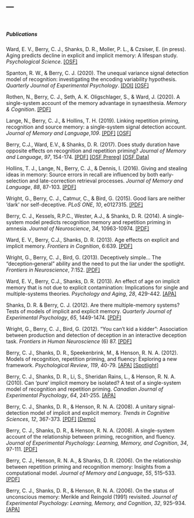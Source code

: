 ---
---

<link rel="stylesheet" href="styles.css" type="text/css">

<br>

##### Publications

Ward, E. V., Berry, C. J., Shanks, D. R., Moller, P. L., & Czsiser, E. (in press). Aging predicts decline in explicit and implicit memory: A lifespan study. *Psychological Science*. [[OSF]](https://osf.io/d6j4u/)

Spanton, R. W., & Berry, C. J. (2020). The unequal variance signal detection model of recognition: investigating the encoding variability hypothesis. *Quarterly Journal of Experimental Psychology*. [[DOI]](https://doi.org/10.1177/1747021820906117) [[OSF]](https://osf.io/grqwc/)

Rothen, N., Berry, C. J., Seth, A. K. Oligschlager, S., & Ward, J. (2020). A single-system account of the memory advantage in synaesthesia. *Memory & Cognition*. [[PDF]](https://link.springer.com/content/pdf/10.3758/s13421-019-01001-8.pdf)

Lange, N., Berry, C. J., & Hollins, T. H. (2019). Linking repetition priming, recognition and source memory: a single-system signal detection account. *Journal of Memory and Language*,*109*. [[PDF]](https://www.sciencedirect.com/science/article/pii/S0749596X19300701) [[OSF]](https://osf.io/6mtyc/)

Berry, C.J., Ward, E.V., & Shanks, D. R. (2017). Does study duration have opposite effects on recognition and repetition priming? *Journal of Memory and Language*, *97*, 154-174. [[PDF]](https://www.sciencedirect.com/science/article/pii/S0749596X16300870/pdfft?md5=f67487aca342caab5d571bd9b5d9bbb2&pid=1-s2.0-S0749596X16300870-main.pdf)  [[OSF Prereg]](https://osf.io/9nxvs/)  [[OSF Data]](https://osf.io/jd8s9/)

Hollins, T. J., Lange, N., Berry, C. J., & Dennis, I. (2016). Giving and stealing ideas in memory: Source errors in recall are influenced by both early-selection and late-correction retrieval processes. *Journal of Memory and Language*, *88*, 87-103. [[PDF]](https://ac.els-cdn.com/S0749596X1600005X/1-s2.0-S0749596X1600005X-main.pdf?_tid=57dce42a-21fb-421b-a4a3-a574adcba5a4&acdnat=1548423181_766de0b21d5c5e8f34c87c76f05fe884)

Wright, G., Berry, C. J., Catmur, C., & Bird, G. (2015). Good liars are neither 'dark' nor self-deceptive. *PLoS ONE*, *10*, e0127315. [[PDF]](https://journals.plos.org/plosone/article?id=10.1371/journal.pone.0127315)

Berry, C. J., Kessels, R.P.C., Wester, A.J., & Shanks, D. R. (2014). A single-system model predicts recognition memory and repetition priming in amnesia. *Journal of Neuroscience*, *34*, 10963-10974. [[PDF]](http://www.jneurosci.org/content/jneuro/34/33/10963.full.pdf)

Ward, E. V., Berry, C.J., Shanks, D. R. (2013). Age effects on explicit and implicit memory. *Frontiers in Cognition*, 6:639. [[PDF]](https://www.frontiersin.org/articles/10.3389/fpsyg.2013.00639/full)

Wright, G., Berry, C. J., Bird, G. (2013). Deceptively simple… The “deception‐general” ability and the need to put the liar under the spotlight. *Frontiers in Neuroscience*, 7:152. [[PDF]](https://www.frontiersin.org/articles/10.3389/fnins.2013.00152/full)

Ward, E. V., Berry, C.J., Shanks, D. R. (2013). An effect of age on implicit memory that is not due to explicit contamination: Implications for single and multiple-systems theories. *Psychology and Aging*, *28*, 429-442. [[APA]](https://psycnet.apa.org/record/2013-13038-001)

Shanks, D. R. & Berry, C. J. (2012). Are there multiple-memory systems? Tests of models of implicit and explicit memory. *Quarterly Journal of Experimental Psychology*, *65*, 1449-1474. [[PDF]](https://www.tandfonline.com/doi/pdf/10.1080/17470218.2012.691887?needAccess=true)

Wright, G., Berry, C. J., Bird, G. (2012). “You can’t kid a kidder”: Association between production and detection of deception in an interactive deception task. *Frontiers in Human Neuroscience* (6) 87. [[PDF]](https://www.frontiersin.org/articles/10.3389/fnhum.2012.00087/full)

Berry, C. J., Shanks, D. R., Speekenbrink, M., & Henson, R. N. A. (2012). Models of recognition, repetition priming, and fluency: Exploring a new framework. *Psychological Review*, *119*, 40-79. [[APA]](https://psycnet.apa.org/record/2011-24233-001)  [[Spotlight]](https://www.cell.com/trends/cognitive-sciences/references/S1364-6613(12)00048-4)

Berry, C. J., Shanks, D. R., Li, S., Sheridan Rains, L., & Henson, R. N. A. (2010). Can 'pure' implicit memory be isolated? A test of a single-system model of recognition and repetition priming. *Canadian Journal of Experimental Psychology*, *64*, 241-255. [[APA]](https://psycnet.apa.org/record/2010-26226-002)

Berry, C. J., Shanks, D. R., & Henson, R. N. A. (2008). A unitary signal-detection model of implicit and explicit memory. *Trends in Cognitive Sciences*, *12*, 367-373. [[PDF]](https://www.sciencedirect.com/science/article/pii/S1364661308001940?via%3Dihub#)  [[Demo]](files/Model Demo - priming items judged new.xls)

Berry, C. J., Shanks, D. R., & Henson, R. N. A. (2008). A single-system account of the relationship between priming, recognition, and fluency. *Journal of Experimental Psychology: Learning, Memory, and Cognition*, *34*, 97-111. [[PDF]](https://psycnet.apa.org/record/2007-19381-007)

Berry, C. J., Henson, R. N. A., & Shanks, D. R. (2006). On the relationship between repetition priming and recognition memory: Insights from a computational model. *Journal of Memory and Language*, *55*, 515–533. [[PDF]](https://ac.els-cdn.com/S0749596X06001021/1-s2.0-S0749596X06001021-main.pdf?_tid=b7252257-d5f6-49e0-b30d-a9bb108f2c2d&acdnat=1548423770_5d1817fec4f9e4a49b50e7028f06c285)

Berry, C. J., Shanks, D. R., & Henson, R. N. A. (2006). On the status of unconscious memory: Merikle and Reingold (1991) revisited. *Journal of Experimental Psychology: Learning, Memory, and Cognition*, *32*, 925–934. [[APA]](https://psycnet.apa.org/record/2006-08497-021)
